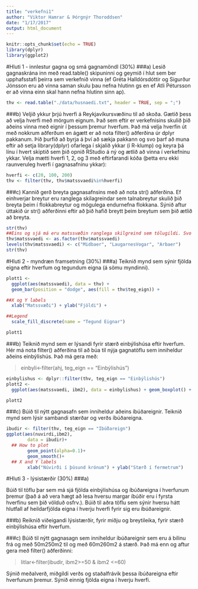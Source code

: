 ```yaml
---
title: "verkefni1"
author: "Viktor Hamrar & Þórgnýr Thoroddsen"
date: "1/17/2017"
output: html_document
---
```


```r
knitr::opts_chunk$set(echo = TRUE)
library(dplyr)
library(ggplot2)
```

#Hluti 1 - innlestur gagna og smá gagnamöndl (30%)
###a)
Lesið gagnaskrána inn með read.table() skipuninni og geymið í hlut sem ber upphafsstafi þeirra sem verkefnið vinna (ef Gréta Halldórsdóttir og Sigurður Jónsson eru að vinna saman skulu þau nefna hlutinn gs en ef Atli Pétursson er að vinna einn skal hann nefna hlutinn sinn ap).
```r
thv <- read.table("./data/husnaedi.txt", header = TRUE, sep = ";")
```
 
###b)
Veljið ykkur þrjú hverfi á Reykjavíkursvæðinu til að skoða. Gætið þess að velja hverfi með mörgum eignum. Það sem eftir er verkefnisins skulið þið aðeins vinna með eignir í þessum þremur hverfum. Það má velja hverfin út með nokkrum aðferðum en ágætt er að nota filter() aðferðina úr dplyr pakkanum. Þið þurfið að byrja á því að sækja pakkann og svo þarf að muna eftir að setja library(dplyr) ofarlega í skjalið ykkar (í R-klump) og keyra þá línu í hvert skiptið sem þið opnið RStudio á ný og ætlið að vinna í verkefninu ykkar. Velja mætti hverfi 1, 2, og 3 með eftirfarandi kóða (þetta eru ekki raunveruleg hverfi í gagnasafninu ykkar):
```r
hverfi <- c(20, 100, 200)
thv <- filter(thv, thv$matssvaedi%in%hverfi)
```
 
###c)
Kannið gerð breyta gagnasafnsins með að nota str() aðferðina. Ef einhverjar breytur eru ranglega skilagreindar sem talnabreytur skulið þið breyta þeim í flokkabreytur og mögulega endurnefna flokkana. Sýnið aftur úttakið úr str() aðferðinni eftir að þið hafið breytt þeim breytum sem þið ætlið að breyta.
 
```r
str(thv)
##Eins og sjá má eru matssvæðin ranglega skilgreind sem tölugildi. Svo við breytum þeim í faktor og köllum matssvæðin nýjum nöfnum.
thv$matssvaedi <- as.factor(thv$matssvaedi)
levels(thv$matssvaedi) <- c("Midbaer", "LaugarnesVogar", "Arbaer")
str(thv)
```
 
#Hluti 2 - myndræn framsetning (30%)
###a)
Teiknið mynd sem sýnir fjölda eigna eftir hverfum og tegundum eigna (á sömu myndinni).
```r
plott1 <- 
  ggplot(aes(matssvaedi), data = thv) +
  geom_bar(position = "dodge", aes(fill = thv$teg_eign)) +

##X og Y labels
  xlab("Matssvæði") + ylab("Fjöldi") +

##Legend
  scale_fill_discrete(name = "Tegund Eignar")

plott1
```

###b)
Teiknið mynd sem er lýsandi fyrir stærð einbýlishúsa eftir hverfum. Hér má nota filter() aðferðina til að búa til nýja gagnatöflu sem inniheldur aðeins einbýlishús. Það má gera með:
 
> einbyli<-filter(ahj, teg_eign == "Einbýlishús")

```r
einbylishus <- dplyr::filter(thv, teg_eign == "Einbýlishús")
plott2 <- 
  ggplot(aes(matssvaedi, ibm2), data = einbylishus) + geom_boxplot() + geom_jitter(alpha = 0.1, color = "red")

plott2
```
 
###c)
Búið til nýtt gagnasafn sem inniheldur aðeins íbúðareignir. Teiknið mynd sem lýsir sambandi stærðar og verðs íbúðareigna.
```r
ibudir <- filter(thv, teg_eign == "Íbúðareign")
ggplot(aes(nuvirdi,ibm2), 
        data = ibudir)+
  ## How to plot
        geom_point(alpha=0.1)+
        geom_smooth()+ 
  ## X and Y labels
        xlab("Núvirði í þúsund krónum") + ylab("Stærð í fermetrum")
```
 
#Hluti 3 - lýsistærðir (30%)
###a)
 
Búið til töflu þar sem má sjá fjölda einbýlishúsa og íbúðareigna í hverfunum þremur (það á að vera hægt að lesa hversu margar íbúðir eru í fyrsta hverfinu sem þið völduð osfrv.). Búið til aðra töflu sem sýnir hversu hátt hlutfall af heildarfjölda eigna í hverju hverfi fyrir sig eru íbúðareignir.
 
###b)
Reiknið viðeigandi lýsistærðir, fyrir miðju og breytileika, fyrir stærð einbýlishúsa eftir hverfum.
 
###c)
Búið til nýtt gagnasagn sem inniheldur íbúðareignir sem eru á bilinu frá og með 50m250m2 til og með 60m260m2 á stærð. Það má enn og aftur gera með filter() aðferðinni:

> litlar<-filter(ibudir, ibm2>=50 & ibm2 <=60)
 
Sýnið meðalverð, miðgildi verðs og staðalfrávik þessa íbúðareigna eftir hverfunum þremur. Sýnið einnig fjölda eigna í hverju hverfi.